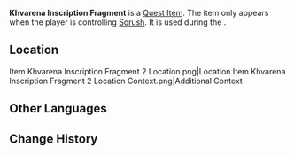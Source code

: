 {{Item Infobox
|title       = Khvarena Inscription Fragment
|id          = 120280
|image       = Item Khvarena Inscription Fragment 2.png
|type        = Quest Items
|group       = Khvarena Inscription Fragments
|description = A fragment of a lost monument inscription. Its faint light may only be captured by the divine bird's descendants.
|source1     = [[Asipattravana Swamp]], [[Sumeru]]
}}
{{Main|Khvarena Inscription Fragment}}
'''Khvarena Inscription Fragment''' is a [[Quest Item]]. The item only appears when the player is controlling [[Sorush]]. It is used during the {{Quest|Monumental Study (Quest)}}.
==Location==
<gallery>
Item Khvarena Inscription Fragment 2 Location.png|Location
Item Khvarena Inscription Fragment 2 Location Context.png|Additional Context
</gallery>

==Other Languages==
{{Other Languages|Transclude=Khvarena Inscription Fragment}}

==Change History==
{{Change History|3.6}}